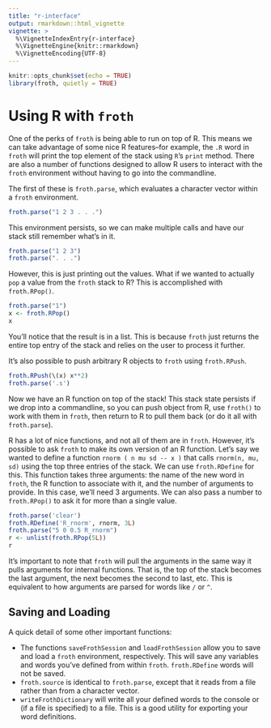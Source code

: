 ```yaml
---
title: "r-interface"
output: rmarkdown::html_vignette
vignette: >
  %\VignetteIndexEntry{r-interface}
  %\VignetteEngine{knitr::rmarkdown}
  %\VignetteEncoding{UTF-8}
---
```


```r
knitr::opts_chunk$set(echo = TRUE)
library(froth, quietly = TRUE)
```

# Using R with `froth`

One of the perks of `froth` is being able to run on top of R. This means we can take advantage of some nice R features--for example, the `.R` word in `froth` will print the top element of the stack using `R`'s `print` method. There are also a number of functions designed to allow R users to interact with the `froth` environment without having to go into the commandline. 

The first of these is `froth.parse`, which evaluates a character vector within a `froth` environment.
```r
froth.parse("1 2 3 . . .")
```
This environment persists, so we can make multiple calls and have our stack still remember what's in it.
```r
froth.parse("1 2 3")
froth.parse(". . .")
```

However, this is just printing out the values. What if we wanted to actually `pop` a value from the `froth` stack to R? This is accomplished with `froth.RPop()`.
```r
froth.parse("1")
x <- froth.RPop()
x
```
You'll notice that the result is in a list. This is because `froth` just returns the entire top entry of the stack and relies on the user to process it further. 

It's also possible to push arbitrary R objects to `froth` using `froth.RPush`.
```r
froth.RPush(\(x) x**2)
froth.parse('.s')
```

Now we have an R function on top of the stack! This stack state persists if we drop into a commandline, so you can push object from R, use `froth()` to work with them in `froth`, then return to R to pull them back (or do it all with `froth.parse`).

R has a lot of nice functions, and not all of them are in `froth`. However, it's possible to ask `froth` to make its own version of an R function. Let's say we wanted to define a function `rnorm ( n mu sd -- x )` that calls `rnorm(n, mu, sd)` using the top three entries of the stack. We can use `froth.RDefine` for this. This function takes three arguments: the name of the new word in `froth`, the R function to associate with it, and the number of arguments to provide. In this case, we'll need 3 arguments. We can also pass a number to `froth.RPop()` to ask it for more than a single value.

```r
froth.parse('clear')
froth.RDefine('R_rnorm', rnorm, 3L)
froth.parse("5 0 0.5 R_rnorm")
r <- unlist(froth.RPop(5L))
r
```
It's important to note that `froth` will pull the arguments in the same way it pulls arguments for internal functions. That is, the top of the stack becomes the last argument, the next becomes the second to last, etc. This is equivalent to how arguments are parsed for words like `/` or `^`.

## Saving and Loading

A quick detail of some other important functions:

- The functions `saveFrothSession` and `loadFrothSession` allow you to save and load a `froth` environment, respectively. This will save any variables and words you've defined from within `froth`. `froth.RDefine` words will not be saved.
- `froth.source` is identical to `froth.parse`, except that it reads from a file rather than from a character vector.
- `writeFrothDictionary` will write all your defined words to the console or (if a file is specified) to a file. This is a good utility for exporting your word definitions.
